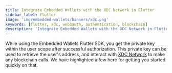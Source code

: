 ```yaml
---
title: Integrate Embedded Wallets with the XDC Network in Flutter
sidebar_label: Flutter
image: 'img/embedded-wallets/banners/xdc.png'
keywords: [flutter, xdc, web3auth, authentication, blockchain]
description: 'Integrate Embedded Wallets with the XDC Network in Flutter | Embedded Wallets'
---
```



While using the Embedded Wallets Flutter SDK, you get the private key within the user scope after successful authorization. This private key can be used to retrieve the user's address, and interact with [XDC Network](https://xinfin.org) to make any blockchain calls. We have highlighted a few here for getting you started quickly on that.

<EVMInteraction />
